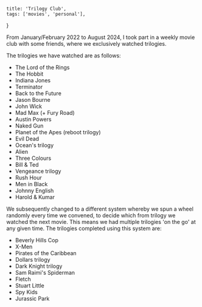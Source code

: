     title: 'Trilogy Club',
    tags: ['movies', 'personal'],
}

From January/February 2022 to August 2024, I took part in a weekly movie club with some friends, where we exclusively watched trilogies.

The trilogies we have watched are as follows:

- The Lord of the Rings
- The Hobbit
- Indiana Jones
- Terminator
- Back to the Future
- Jason Bourne
- John Wick
- Mad Max (+ Fury Road)
- Austin Powers
- Naked Gun
- Planet of the Apes (reboot trilogy)
- Evil Dead
- Ocean's trilogy
- Alien
- Three Colours
- Bill & Ted
- Vengeance trilogy
- Rush Hour
- Men in Black
- Johnny English
- Harold & Kumar

We subsequently changed to a different system whereby we spun a wheel randomly every time we convened, to decide which from trilogy we watched the next movie. This means we had multiple trilogies 'on the go' at any given time. The trilogies completed using this system are:

- Beverly Hills Cop
- X-Men
- Pirates of the Caribbean
- Dollars trilogy
- Dark Knight trilogy
- Sam Raimi's Spiderman
- Fletch
- Stuart Little
- Spy Kids
- Jurassic Park
